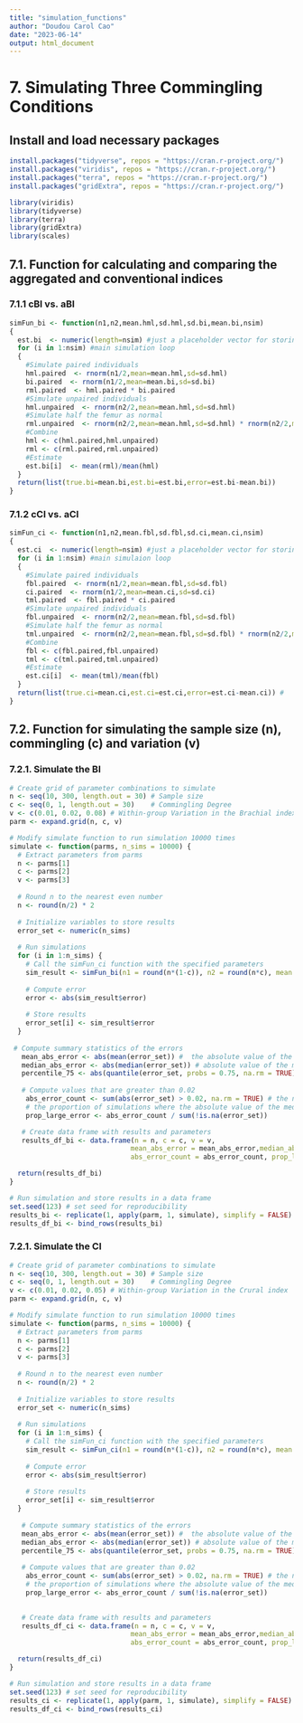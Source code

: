 ---
title: "simulation_functions"
author: "Doudou Carol Cao"
date: "2023-06-14"
output: html_document
---
# 7. Simulating Three Commingling Conditions 
## Install and load necessary packages
```{r}
install.packages("tidyverse", repos = "https://cran.r-project.org/")
install.packages("viridis", repos = "https://cran.r-project.org/")
install.packages("terra", repos = "https://cran.r-project.org/")
install.packages("gridExtra", repos = "https://cran.r-project.org/") 

library(viridis)
library(tidyverse)
library(terra)
library(gridExtra)
library(scales)
```
## 7.1. Function for calculating and comparing the aggregated and conventional indices
### 7.1.1 cBI vs. aBI
```{r}
simFun_bi <- function(n1,n2,mean.hml,sd.hml,sd.bi,mean.bi,nsim)
{
  est.bi  <- numeric(length=nsim) #just a placeholder vector for storing estimates
  for (i in 1:nsim) #main simulation loop
  {
    #Simulate paired individuals
    hml.paired  <- rnorm(n1/2,mean=mean.hml,sd=sd.hml)
    bi.paired  <- rnorm(n1/2,mean=mean.bi,sd=sd.bi)
    rml.paired  <- hml.paired * bi.paired
    #Simulate unpaired individuals
    hml.unpaired  <- rnorm(n2/2,mean=mean.hml,sd=sd.hml) 
    #Simulate half the femur as normal
    rml.unpaired  <- rnorm(n2/2,mean=mean.hml,sd=sd.hml) * rnorm(n2/2,mean=mean.bi,sd=sd.bi) #Simulate another set of femurs but store only their corresponding Tibia after drawing other crural index values
    #Combine
    hml <- c(hml.paired,hml.unpaired)
    rml <- c(rml.paired,rml.unpaired)
    #Estimate
    est.bi[i]  <- mean(rml)/mean(hml)
  }
  return(list(true.bi=mean.bi,est.bi=est.bi,error=est.bi-mean.bi))
}
```

### 7.1.2 cCI vs. aCI
```{r}
simFun_ci <- function(n1,n2,mean.fbl,sd.fbl,sd.ci,mean.ci,nsim)
{
  est.ci  <- numeric(length=nsim) #just a placeholder vector for storing estimates
  for (i in 1:nsim) #main simulaion loop
  {
    #Simulate paired individuals
    fbl.paired  <- rnorm(n1/2,mean=mean.fbl,sd=sd.fbl)
    ci.paired  <- rnorm(n1/2,mean=mean.ci,sd=sd.ci)
    tml.paired  <- fbl.paired * ci.paired
    #Simulate unpaired individuals
    fbl.unpaired  <- rnorm(n2/2,mean=mean.fbl,sd=sd.fbl) 
    #Simulate half the femur as normal
    tml.unpaired  <- rnorm(n2/2,mean=mean.fbl,sd=sd.fbl) * rnorm(n2/2,mean=mean.ci,sd=sd.ci) #Simulate another set of femurs but store only their corresponding Tibia after drawing other crural index values
    #Combine
    fbl <- c(fbl.paired,fbl.unpaired)
    tml <- c(tml.paired,tml.unpaired)
    #Estimate
    est.ci[i]  <- mean(tml)/mean(fbl)
  }
  return(list(true.ci=mean.ci,est.ci=est.ci,error=est.ci-mean.ci)) # 
}
```

## 7.2. Function for simulating the sample size (n), commingling (c) and variation (v)
### 7.2.1. Simulate the BI
```{r}
# Create grid of parameter combinations to simulate
n <- seq(10, 300, length.out = 30) # Sample size
c <- seq(0, 1, length.out = 30)    # Commingling Degree
v <- c(0.01, 0.02, 0.08) # Within-group Variation in the Brachial index
parm <- expand.grid(n, c, v)

# Modify simulate function to run simulation 10000 times
simulate <- function(parms, n_sims = 10000) {
  # Extract parameters from parms
  n <- parms[1]
  c <- parms[2]
  v <- parms[3]
  
  # Round n to the nearest even number
  n <- round(n/2) * 2
  
  # Initialize variables to store results
  error_set <- numeric(n_sims)
  
  # Run simulations
  for (i in 1:n_sims) {
    # Call the simFun_ci function with the specified parameters
    sim_result <- simFun_bi(n1 = round(n*(1-c)), n2 = round(n*c), mean.hml=308.73,sd.hml=13.24, sd.bi = v, mean.bi = 0.7597, nsim = 1)
    
    # Compute error
    error <- abs(sim_result$error)
    
    # Store results
    error_set[i] <- sim_result$error
  }
  
 # Compute summary statistics of the errors
   mean_abs_error <- abs(mean(error_set)) #  the absolute value of the mean
   median_abs_error <- abs(median(error_set)) # absolute value of the median_error
   percentile_75 <- abs(quantile(error_set, probs = 0.75, na.rm = TRUE))# Compute the 75th percentile of the errors
   
   # Compute values that are greater than 0.02
    abs_error_count <- sum(abs(error_set) > 0.02, na.rm = TRUE) # the number of errors in the error_set that have an absolute value greater than 0.02, excluding any NA values.
    # the proportion of simulations where the absolute value of the median_error is greater than 0.02
    prop_large_error <- abs_error_count / sum(!is.na(error_set))

   # Create data frame with results and parameters
   results_df_bi <- data.frame(n = n, c = c, v = v, 
                              mean_abs_error = mean_abs_error,median_abs_error = median_abs_error, percentile_75=percentile_75, 
                              abs_error_count = abs_error_count, prop_large_error = prop_large_error)

  return(results_df_bi)
}

# Run simulation and store results in a data frame
set.seed(123) # set seed for reproducibility
results_bi <- replicate(1, apply(parm, 1, simulate), simplify = FALSE)
results_df_bi <- bind_rows(results_bi)
```

### 7.2.1. Simulate the CI
```{r}
# Create grid of parameter combinations to simulate
n <- seq(10, 300, length.out = 30) # Sample size
c <- seq(0, 1, length.out = 30)    # Commingling Degree
v <- c(0.01, 0.02, 0.05) # Within-group Variation in the Crural index
parm <- expand.grid(n, c, v)

# Modify simulate function to run simulation 10000 times
simulate <- function(parms, n_sims = 10000) {
  # Extract parameters from parms
  n <- parms[1]
  c <- parms[2]
  v <- parms[3]
  
  # Round n to the nearest even number
  n <- round(n/2) * 2
  
  # Initialize variables to store results
  error_set <- numeric(n_sims)
  
  # Run simulations
  for (i in 1:n_sims) {
    # Call the simFun_ci function with the specified parameters
    sim_result <- simFun_ci(n1 = round(n*(1-c)), n2 = round(n*c), mean.fbl=426.64,sd.fbl=26.07, sd.ci = v, mean.ci = 0.8348, nsim = 1)
    
    # Compute error
    error <- abs(sim_result$error)
    
    # Store results
    error_set[i] <- sim_result$error
  }
  
   # Compute summary statistics of the errors
   mean_abs_error <- abs(mean(error_set)) #  the absolute value of the mean
   median_abs_error <- abs(median(error_set)) # absolute value of the median_error
   percentile_75 <- abs(quantile(error_set, probs = 0.75, na.rm = TRUE))# Compute the 75th percentile of the errors
   
   # Compute values that are greater than 0.02
    abs_error_count <- sum(abs(error_set) > 0.02, na.rm = TRUE) # the number of errors in the error_set that have an absolute value greater than 0.02, excluding any NA values.
    # the proportion of simulations where the absolute value of the median_error is greater than 0.02
    prop_large_error <- abs_error_count / sum(!is.na(error_set))
    

   # Create data frame with results and parameters
   results_df_ci <- data.frame(n = n, c = c, v = v, 
                              mean_abs_error = mean_abs_error,median_abs_error = median_abs_error, percentile_75=percentile_75, 
                              abs_error_count = abs_error_count, prop_large_error = prop_large_error)

  return(results_df_ci)
}

# Run simulation and store results in a data frame
set.seed(123) # set seed for reproducibility
results_ci <- replicate(1, apply(parm, 1, simulate), simplify = FALSE)
results_df_ci <- bind_rows(results_ci)
```

